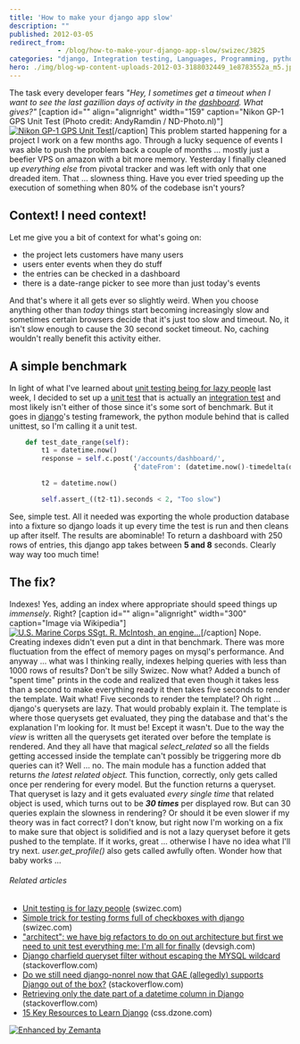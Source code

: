 ```yaml
---
title: 'How to make your django app slow'
description: ""
published: 2012-03-05
redirect_from: 
            - /blog/how-to-make-your-django-app-slow/swizec/3825
categories: "django, Integration testing, Languages, Programming, python, TestUnit, Uncategorized"
hero: ./img/blog-wp-content-uploads-2012-03-3188032449_1e8783552a_m5.jpg
---
```

The task every developer fears _&quot;Hey, I sometimes get a timeout when I want to see the last gazillion days of activity in the [dashboard](http://en.wikipedia.org/wiki/Dashboard "Dashboard"). What gives?&quot;_ \[caption id=&quot;&quot; align=&quot;alignright&quot; width=&quot;159&quot; caption=&quot;Nikon GP-1 GPS Unit Test (Photo credit: AndyRamdin / ND-Photo.nl)&quot;][![Nikon GP-1 GPS Unit Test](./img/blog-wp-content-uploads-2012-03-3188032449_1e8783552a_m5.jpg "Nikon GP-1 GPS Unit Test")](http://www.flickr.com/photos/20676353@N00/3188032449)\[/caption] This problem started happening for a project I work on a few months ago. Through a lucky sequence of events I was able to push the problem back a couple of months ... mostly just a beefier VPS on amazon with a bit more memory. Yesterday I finally cleaned up _everything_ _else_ from pivotal tracker and was left with only that one dreaded item. That ... slowness thing. Have you ever tried speeding up the execution of something when 80% of the codebase isn&#x27;t yours?

## Context! I need context!

Let me give you a bit of context for what&#x27;s going on:

- the project lets customers have many users
- users enter events when they do stuff
- the entries can be checked in a dashboard
- there is a date-range picker to see more than just today&#x27;s events

And that&#x27;s where it all gets ever so slightly weird. When you choose anything other than _today_ things start becoming increasingly slow and sometimes certain browsers decide that it&#x27;s just too slow and timeout. No, it isn&#x27;t slow enough to cause the 30 second socket timeout. No, caching wouldn&#x27;t really benefit this activity either.

## A simple benchmark

In light of what I&#x27;ve learned about [unit testing being for lazy people](http://swizec.com/blog/unit-testing-is-for-lazy-people/swizec/3752 "Unit testing is for lazy people") last week, I decided to set up a [unit test](http://en.wikipedia.org/wiki/Unit_testing "Unit testing") that is actually an [integration test](http://en.wikipedia.org/wiki/Integration_testing "Integration testing") and most likely isn&#x27;t either of those since it&#x27;s some sort of benchmark. But it goes in [django](http://www.djangoproject.com "Django (Web framework)")&#x27;s testing framework, the python module behind that is called unittest, so I&#x27;m calling it a unit test.

```python
    def test_date_range(self):
        t1 = datetime.now()
        response = self.c.post('/accounts/dashboard/',
                               {'dateFrom': (datetime.now()-timedelta(days=356)).strftime("%m/%d/%Y")})

        t2 = datetime.now()

        self.assert_((t2-t1).seconds < 2, "Too slow")
```

See, simple test. All it needed was exporting the whole production database into a fixture so django loads it up every time the test is run and then cleans up after itself. The results are abominable! To return a dashboard with 250 rows of entries, this django app takes between **5 and 8** seconds. Clearly way way too much time!

## The fix?

Indexes! Yes, adding an index where appropriate should speed things up _immensely_. Right? \[caption id=&quot;&quot; align=&quot;alignright&quot; width=&quot;300&quot; caption=&quot;Image via Wikipedia&quot;][![U.S. Marine Corps SSgt. R. McIntosh, an engine...](./img/blog-wp-content-uploads-2012-03-300px-Allison_T56_mobile_test_unit_MCAS_Futenma_19823.jpg "U.S. Marine Corps SSgt. R. McIntosh, an engine...")](http://commons.wikipedia.org/wiki/File:Allison_T56_mobile_test_unit_MCAS_Futenma_1982.JPEG)\[/caption] Nope. Creating indexes didn&#x27;t even put a dint in that benchmark. There was more fluctuation from the effect of memory pages on mysql&#x27;s performance. And anyway ... what was I thinking really, indexes helping queries with less than 1000 rows of results? Don&#x27;t be silly Swizec. Now what? Added a bunch of &quot;spent time&quot; prints in the code and realized that even though it takes less than a second to make everything ready it then takes five seconds to render the template. Wait what! Five seconds to render the template!? Oh right ... django&#x27;s querysets are lazy. That would probably explain it. The template is where those querysets get evaluated, they ping the database and that&#x27;s the explanation I&#x27;m looking for. It must be! Except it wasn&#x27;t. Due to the way the _view_ is written all the querysets get iterated over before the template is rendered. And they all have that magical _select_related_ so all the fields getting accessed inside the template can&#x27;t possibly be triggering more db queries can it? Well ... no. The main module has a function added that returns _the latest related object._ This function, correctly, only gets called once per rendering for every model. But the function returns a queryset. That queryset is lazy and it gets evaluated _every single time_ that related object is used, which turns out to be _**30 times**_ per displayed row. But can 30 queries explain the slowness in rendering? Or should it be even slower if my theory was in fact correct? I don&#x27;t know, but right now I&#x27;m working on a fix to make sure that object is solidified and is not a lazy queryset before it gets pushed to the template. If it works, great ... otherwise I have no idea what I&#x27;ll try next. _user.get_profile()_ also gets called awfully often. Wonder how that baby works ...

###### Related articles

- [Unit testing is for lazy people](http://swizec.com/blog/unit-testing-is-for-lazy-people/swizec/3752) (swizec.com)
- [Simple trick for testing forms full of checkboxes with django](http://swizec.com/blog/simple-trick-for-testing-forms-full-of-checkboxes-with-django/swizec/3098) (swizec.com)
- [&quot;architect&quot;: we have big refactors to do on out architecture but first we need to unit test everything me: I&#x27;m all for finally](http://www.devsigh.com/sigh/424) (devsigh.com)
- [Django charfield queryset filter without escaping the MYSQL wildcard](http://stackoverflow.com/questions/8664551/django-charfield-queryset-filter-without-escaping-the-mysql-wildcard) (stackoverflow.com)
- [Do we still need django-nonrel now that GAE (allegedly) supports Django out of the box?](http://stackoverflow.com/questions/9065371/do-we-still-need-django-nonrel-now-that-gae-allegedly-supports-django-out-of-t) (stackoverflow.com)
- [Retrieving only the date part of a datetime column in Django](http://stackoverflow.com/questions/8698794/retrieving-only-the-date-part-of-a-datetime-column-in-django) (stackoverflow.com)
- [15 Key Resources to Learn Django](http://css.dzone.com/articles/15-key-resources-learn-django-0) (css.dzone.com)

[![Enhanced by Zemanta](http://img.zemanta.com/zemified_e.png?x-id=fee7947c-17cc-4d31-b348-c7a8b425b12c)](http://www.zemanta.com/ "Enhanced by Zemanta")
